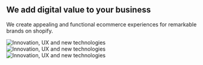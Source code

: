 
## We add digital value to your business

<PageDescription>
    We create appealing and functional ecommerce experiences for remarkable brands on shopify.
</PageDescription>

<FeatureCard
    subtitle="Services"
    title="Shopify packages"
    href="/services/shopify-packages"    
    actionIcon="arrowRight"
    color="dark"
    >

<ArtDirection>

![Innovation, UX and new technologies](./homepage/images/ecommerce-service-mobile.jpg)
![Innovation, UX and new technologies](./homepage/images/ecommerce-service-tablet.jpg)
![Innovation, UX and new technologies](./homepage/images/ecommerce-service.jpg)

</ArtDirection>

</FeatureCard>
